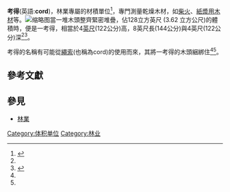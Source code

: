 '''考得'''(英語:'''cord''')，林業專屬的材積單位<ref name=":0">{{Cite book|title=樹的智慧|last=Max|first=Adams|isbn=978-986-359-168-9|pages=28、33}}</ref>，專門測量乾燥木材，如[[柴火|柴火]]、[[紙漿用木材|紙漿用木材]]等。[[File:Cord_of_wood.jpg|缩略图]]當一堆木頭整齊緊密堆疊，佔128立方英尺 (3.62 立方公尺)的體積時，便是一考得，相當於4[[英尺|英尺]](122公分)高，8英尺長(144公分)與4英尺(122公分)深<ref name=":0" /><ref name=":1">{{Cite web|url=https://en.wikipedia.org/wiki/Cord_(unit)|title=英文維基|accessdate=2016-07-25|author=|date=|publisher=}}</ref>。

考得的名稱有可能從[[繩索|繩索]](也稱為cord)的使用而來，其將一考得的木頭綑綁住<ref name=":0" /><ref name=":1" />。

==參考文獻==
<references />

== 參見 ==
<div class="references-small">
* [[林業|林業]]
</div>

[[Category:体积单位|Category:体积单位]]
[[Category:林业|Category:林业]]
